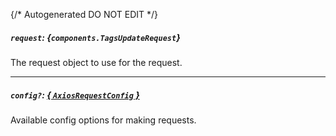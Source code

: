 {/* Autogenerated DO NOT EDIT  */}

##### `request`: *{`components.TagsUpdateRequest`}*
The request object to use for the request.
<Collapsible openLabel={Labels.showProperties} closeLabel={Labels.hideProperties}>
    <TagsUpdateRequest/>
</Collapsible>

---
##### `config?`: [*{ `AxiosRequestConfig` }*](https://axios-http.com/docs/req_config)
Available config options for making requests.


